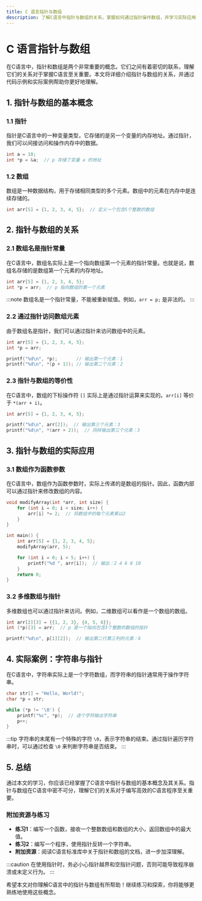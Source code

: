 ```yaml
---
title: C 语言指针与数组
description: 了解C语言中指针与数组的关系，掌握如何通过指针操作数组，并学习实际应用场景。
---
```


# C 语言指针与数组

在C语言中，指针和数组是两个非常重要的概念。它们之间有着密切的联系，理解它们的关系对于掌握C语言至关重要。本文将详细介绍指针与数组的关系，并通过代码示例和实际案例帮助你更好地理解。

## 1. 指针与数组的基本概念

### 1.1 指针
指针是C语言中的一种变量类型，它存储的是另一个变量的内存地址。通过指针，我们可以间接访问和操作内存中的数据。

```c
int a = 10;
int *p = &a;  // p 存储了变量 a 的地址
```

### 1.2 数组
数组是一种数据结构，用于存储相同类型的多个元素。数组中的元素在内存中是连续存储的。

```c
int arr[5] = {1, 2, 3, 4, 5};  // 定义一个包含5个整数的数组
```

## 2. 指针与数组的关系

### 2.1 数组名是指针常量
在C语言中，数组名实际上是一个指向数组第一个元素的指针常量。也就是说，数组名存储的是数组第一个元素的内存地址。

```c
int arr[5] = {1, 2, 3, 4, 5};
int *p = arr;  // p 指向数组的第一个元素
```

:::note
数组名是一个指针常量，不能被重新赋值。例如，`arr = p;` 是非法的。
:::

### 2.2 通过指针访问数组元素
由于数组名是指针，我们可以通过指针来访问数组中的元素。

```c
int arr[5] = {1, 2, 3, 4, 5};
int *p = arr;

printf("%d\n", *p);       // 输出第一个元素：1
printf("%d\n", *(p + 1)); // 输出第二个元素：2
```

### 2.3 指针与数组的等价性
在C语言中，数组的下标操作符 `[]` 实际上是通过指针运算来实现的。`arr[i]` 等价于 `*(arr + i)`。

```c
int arr[5] = {1, 2, 3, 4, 5};

printf("%d\n", arr[2]);  // 输出第三个元素：3
printf("%d\n", *(arr + 2));  // 同样输出第三个元素：3
```

## 3. 指针与数组的实际应用

### 3.1 数组作为函数参数
在C语言中，数组作为函数参数时，实际上传递的是数组的指针。因此，函数内部可以通过指针来修改数组的内容。

```c
void modifyArray(int *arr, int size) {
    for (int i = 0; i < size; i++) {
        arr[i] *= 2;  // 将数组中的每个元素乘以2
    }
}

int main() {
    int arr[5] = {1, 2, 3, 4, 5};
    modifyArray(arr, 5);

    for (int i = 0; i < 5; i++) {
        printf("%d ", arr[i]);  // 输出：2 4 6 8 10
    }
    return 0;
}
```

### 3.2 多维数组与指针
多维数组也可以通过指针来访问。例如，二维数组可以看作是一个数组的数组。

```c
int arr[2][3] = {{1, 2, 3}, {4, 5, 6}};
int (*p)[3] = arr;  // p 是一个指向包含3个整数的数组的指针

printf("%d\n", p[1][2]);  // 输出第二行第三列的元素：6
```

## 4. 实际案例：字符串与指针

在C语言中，字符串实际上是一个字符数组，而字符串的指针通常用于操作字符串。

```c
char str[] = "Hello, World!";
char *p = str;

while (*p != '\0') {
    printf("%c", *p);  // 逐个字符输出字符串
    p++;
}
```

:::tip
字符串的末尾有一个特殊的字符 `\0`，表示字符串的结束。通过指针遍历字符串时，可以通过检查 `\0` 来判断字符串是否结束。
:::

## 5. 总结

通过本文的学习，你应该已经掌握了C语言中指针与数组的基本概念及其关系。指针与数组在C语言中密不可分，理解它们的关系对于编写高效的C语言程序至关重要。

### 附加资源与练习

- **练习1**：编写一个函数，接收一个整数数组和数组的大小，返回数组中的最大值。
- **练习2**：编写一个程序，使用指针反转一个字符串。
- **附加资源**：阅读C语言标准库中关于指针和数组的文档，进一步加深理解。

:::caution
在使用指针时，务必小心指针越界和空指针问题，否则可能导致程序崩溃或未定义行为。
:::

希望本文对你理解C语言中的指针与数组有所帮助！继续练习和探索，你将能够更熟练地使用这些概念。